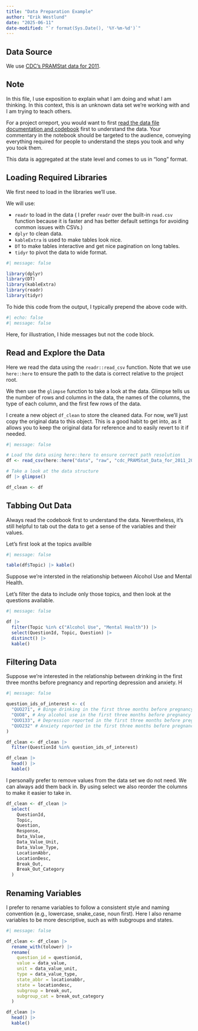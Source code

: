 ```yaml
---
title: "Data Preparation Example"
author: "Erik Westlund"
date: "2025-06-11"
date-modified: "`r format(Sys.Date(), '%Y-%m-%d')`"
---
```


## Data Source

We use [CDC's PRAMStat data for 2011](https://data.cdc.gov/Maternal-Child-Health/CDC-PRAMStat-Data-for-2011/ese6-rqpq/about_data).

## Note

In this file, I use exposition to explain what I am doing and what I am thinking. In this context, this is an unknown data set we're working with and I am trying to teach others.

For a project orreport, you would want to first [read the data file documentation and codebook](https://www.cdc.gov/prams/php/questionnaires/index.html) first to understand the data.  Your commentary in the notebook should be targeted to the audience, conveying everything required for people to understand the steps you took and why you took them.

This data is aggregated at the state level and comes to us in "long" format.

## Loading Required Libraries

We first need to load in the libraries we'll use. 

We will use:

* `readr` to load in the data ( I prefer `readr` over the built-in `read.csv` function because it is faster and has better default settings for avoiding common issues with CSVs.)
* `dplyr` to clean data.  
* `kableExtra` is used to make tables look nice. 
* `DT` to make tables interactive and get nice pagination on long tables.
* `tidyr` to pivot the data to wide format.

```r
#| message: false

library(dplyr)
library(DT)
library(kableExtra)
library(readr)
library(tidyr)
```

To hide this code from the output, I typically prepend the above code with.

```r
#| echo: false
#| message: false
```

Here, for illustration, I hide messages but not the code block.

## Read and Explore the Data

Here we read the data using the `readr::read_csv` function. Note that we use `here::here` to ensure the path to the data is correct relative to the project root.

We then use the `glimpse` function to take a look at the data. Glimpse tells us the number of rows and columns in the data, the names of the columns, the type of each column, and the first few rows of the data.

I create a new object `df_clean` to store the cleaned data. For now, we'll just copy the original data to this object. This is a good habit to get into, as it allows you to keep the original data for reference and to easily revert to it if needed.

```r
#| message: false

# Load the data using here::here to ensure correct path resolution
df <- read_csv(here::here("data", "raw", "cdc_PRAMStat_Data_for_2011_20250610.csv"))

# Take a look at the data structure
df |> glimpse()

df_clean <- df

```

## Tabbing Out Data

Always read the codebook first to understand the data. Nevertheless, it's still helpful to tab out the data to get a sense of the variables and their values.

Let's first look at the topics availble

```r
#| message: false

table(df$Topic) |> kable()
```

Suppose we're intersted in the relationship between Alcohol Use and Mental Health.

Let's filter the data to include only those topics, and then look at the questions available.

```r
#| message: false

df |>
  filter(Topic %in% c("Alcohol Use", "Mental Health")) |>
  select(QuestionId, Topic, Question) |>
  distinct() |>
  kable()
```

## Filtering Data

Suppose we're interested in the relationship between drinking in the first three months before pregnancy and reporting depression and anxiety. H

```r
#| message: false

question_ids_of_interest <- c(
  "QUO271", # Binge drinking in the first three months before pregnancy
  "QUO8", # Any alcohol use in the first three months before pregnancy
  "QUO133", # Depression reported in the first three months before pregnancy
  "QUO232" # Anxiety reported in the first three months before pregnancy
)

df_clean <- df_clean |>
  filter(QuestionId %in% question_ids_of_interest)

df_clean |>
  head() |>
  kable()
```

I personally prefer to remove values from the data set we do not need. We can always add them back in. By using select we also reorder the columns to make it easier to take in.

```r

df_clean <- df_clean |>
  select(
    QuestionId,
    Topic,
    Question,
    Response,
    Data_Value,
    Data_Value_Unit,
    Data_Value_Type,
    LocationAbbr,
    LocationDesc,
    Break_Out,
    Break_Out_Category
  )
```

## Renaming Variables

I prefer to rename variables to follow a consistent style and naming convention (e.g., lowercase, snake_case, noun first).  Here I also rename variables to be more descriptive, such as with subgroups and states.

```r
#| message: false

df_clean <- df_clean |>
  rename_with(tolower) |>
  rename(
    question_id = questionid,
    value = data_value,
    unit = data_value_unit,
    type = data_value_type,
    state_abbr = locationabbr,
    state = locationdesc,
    subgroup = break_out,
    subgroup_cat = break_out_category
  )

df_clean |>
  head() |>
  kable()
```
<!-- 
## Understanding The Data

First note that this data still needs work. You can see how the response/value has "yes" and "no" values. You can likewise see that the `state_abbr` has both aggregations and state values:

```r
#| message: false

df_summary <- df_clean |>
  group_by(question_id, state_abbr, subgroup_cat, subgroup, response) |>
  summarise(
    n = n(),
    question = first(question),
    value = mean(value)
  ) |>
  head() 


```

Here, the NAs in value indicate there are missing values. Let's try the same aggreagation as above but with the `na.rm = TRUE` argument to remove the NAs.

```r
#| message: false

df_clean |>
  group_by(question_id, state_abbr, subgroup_cat, subgroup, response) |>
  summarise(
    n = n(),
    question = first(question),
    value = mean(value, na.rm = TRUE)
  ) |>
  kable()
```

## Cleaning The Data

We're not all the way there. You'll notice how the data is in `long` format: there are yes, no, and NA values for each question. We want to get all values per question per state.

Steps:

* Filter out the aggregate (non-state) values
* Filter out NAs on the break_out category: of course, you would need to identify WHY these are NAs and address this issue
* Pivot the data to wide format

```r
df_clean <- df_clean |>
  filter(state_abbr != "PRAMS Total") |>
  filter(is.na(subgroup)) |>
  pivot_wider(
    id_cols = c(question_id, state_abbr, subgroup_cat, subgroup),
    names_from = response,
    values_from = value
  )

df_clean |>
  head(20) |>
  kable()
```
 -->
